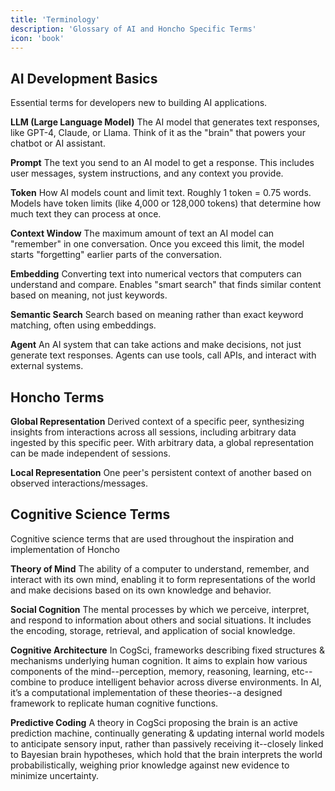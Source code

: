 ```yaml
--- 
title: 'Terminology'
description: 'Glossary of AI and Honcho Specific Terms' 
icon: 'book' 
---
```


## AI Development Basics

Essential terms for developers new to building AI applications.

**LLM (Large Language Model)**  The AI model that generates text responses,
like GPT-4, Claude, or Llama. Think of it as the "brain" that powers your
chatbot or AI assistant.

**Prompt**  The text you send to an AI model to get a response. This includes
user messages, system instructions, and any context you provide.

**Token**  How AI models count and limit text. Roughly 1 token = 0.75 words.
Models have token limits (like 4,000 or 128,000 tokens) that determine how much
text they can process at once.

**Context Window**  The maximum amount of text an AI model can "remember" in
one conversation. Once you exceed this limit, the model starts "forgetting"
earlier parts of the conversation.

**Embedding**  Converting text into numerical vectors that computers can
understand and compare. Enables "smart search" that finds similar content based
on meaning, not just keywords.

**Semantic Search**  Search based on meaning rather than exact keyword
matching, often using embeddings.

**Agent**  An AI system that can take actions and make decisions, not just
generate text responses. Agents can use tools, call APIs, and interact with
external systems.

## Honcho Terms

**Global Representation**  Derived context of a specific peer, synthesizing
insights from interactions across all sessions, including arbitrary data
ingested by this specific peer. With arbitrary data, a global representation
can be made independent of sessions.

**Local Representation**  One peer's persistent context of another based on
observed interactions/messages.

## Cognitive Science Terms

Cognitive science terms that are used throughout the inspiration and
implementation of Honcho

**Theory of Mind**  The ability of a computer to understand, remember, and
interact with its own mind, enabling it to form representations of the world
and make decisions based on its own knowledge and behavior.

**Social Cognition** The mental processes by which we perceive, interpret, and
respond to information about others and social situations. It includes the
encoding, storage, retrieval, and application of social knowledge.

**Cognitive Architecture** In CogSci, frameworks describing fixed structures & mechanisms underlying
human cognition. It aims to explain how various components of the mind--perception, memory,
reasoning, learning, etc--combine to produce intelligent behavior across diverse environments. In
AI, it’s a computational implementation of these theories--a designed framework to replicate human
cognitive functions.

**Predictive Coding** A theory in CogSci proposing the brain is an active prediction machine,
continually generating & updating internal world models to anticipate sensory input, rather than
passively receiving it--closely linked to Bayesian brain hypotheses, which hold that the brain
interprets the world probabilistically, weighing prior knowledge against new evidence to minimize
uncertainty.
